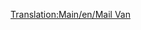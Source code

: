 [[Translation:Main/en/Mail Van]]{{en/-}}{{Template:Wagon/Fr
|Nom=Wagon de courrier
|Coût=1 335£ (2 670$)
|Poids=21 / 28 t
|Image= [[File:en/Mailvan.png]] [[File:en/Mailvanx.png]]
|Capacité=30 sacs de courrier
|MonoCoût="
|MonoPoids=21 / 29 t
|MonoCapacité=35 sacs de courrier
|MagCoût="
|MagPoids=21 / 30 t
|MagCapacité=37 sacs de courrier
|Description=C'est un simple fourgon qui transporte du courrier.
}}